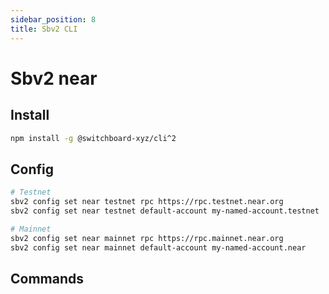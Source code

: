 ```yaml
---
sidebar_position: 8
title: Sbv2 CLI
---
```


# Sbv2 near

## Install

```bash npm2yarn
npm install -g @switchboard-xyz/cli^2
```

## Config

```bash
# Testnet
sbv2 config set near testnet rpc https://rpc.testnet.near.org
sbv2 config set near testnet default-account my-named-account.testnet

# Mainnet
sbv2 config set near mainnet rpc https://rpc.mainnet.near.org
sbv2 config set near mainnet default-account my-named-account.near
```

## Commands


<NearCli />
